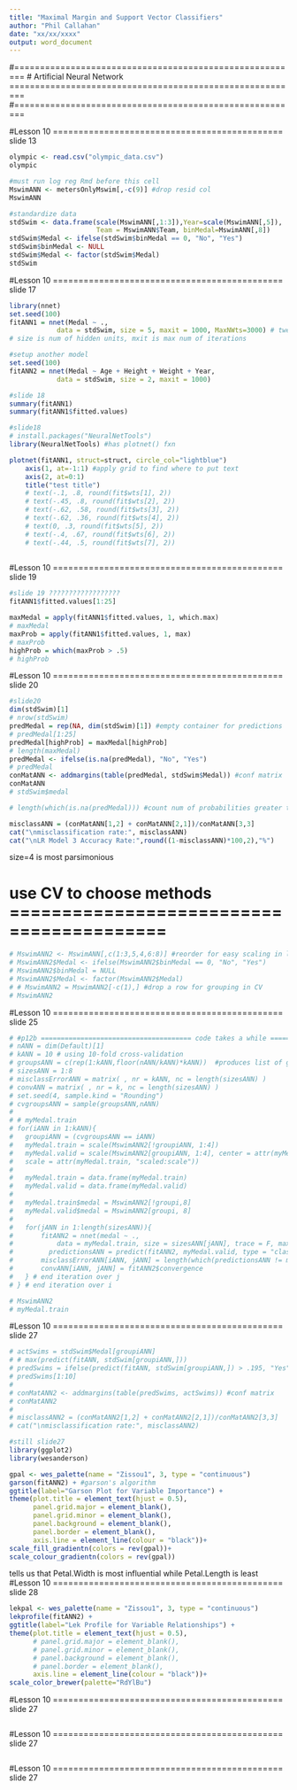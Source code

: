 ---
title: "Maximal Margin and Support Vector Classifiers"
author: "Phil Callahan"
date: "xx/xx/xxxx"
output: word_document
---
#========================================================
# Artificial Neural Network  =========================================================
#========================================================

#Lesson 10 ============================================= slide 13

```{r, warning=FALSE}
olympic <- read.csv("olympic_data.csv")
olympic
```
```{r}
#must run log reg Rmd before this cell
MswimANN <- metersOnlyMswim[,-c(9)] #drop resid col
MswimANN
```
```{r}
#standardize data
stdSwim <- data.frame(scale(MswimANN[,1:3]),Year=scale(MswimANN[,5]),
                      Team = MswimANN$Team, binMedal=MswimANN[,8])
stdSwim$Medal <- ifelse(stdSwim$binMedal == 0, "No", "Yes")
stdSwim$binMedal <- NULL
stdSwim$Medal <- factor(stdSwim$Medal)
stdSwim
```
#Lesson 10 ============================================= slide 17

```{r, warning=FALSE}
library(nnet)
set.seed(100)
fitANN1 = nnet(Medal ~ ., 
            data = stdSwim, size = 5, maxit = 1000, MaxNWts=3000) # tweak size to find better fit ========================== 4 is best
# size is num of hidden units, mxit is max num of iterations
```

```{r}
#setup another model
set.seed(100)
fitANN2 = nnet(Medal ~ Age + Height + Weight + Year, 
            data = stdSwim, size = 2, maxit = 1000)
```

```{r, warning=FALSE}
#slide 18
summary(fitANN1)
summary(fitANN1$fitted.values)
```

```{r, warning=FALSE}
#slide18
# install.packages("NeuralNetTools")
library(NeuralNetTools) #has plotnet() fxn
```

```{r, warning=FALSE}
plotnet(fitANN1, struct=struct, circle_col="lightblue")
    axis(1, at=-1:1) #apply grid to find where to put text
    axis(2, at=0:1)
    title("test title")
    # text(-.1, .8, round(fit$wts[1], 2))
    # text(-.45, .8, round(fit$wts[2], 2))
    # text(-.62, .58, round(fit$wts[3], 2))
    # text(-.62, .36, round(fit$wts[4], 2))
    # text(0, .3, round(fit$wts[5], 2))
    # text(-.4, .67, round(fit$wts[6], 2))
    # text(-.44, .5, round(fit$wts[7], 2))
    
```
#Lesson 10 ============================================= slide 19
```{r, warning=FALSE}
#slide 19 ??????????????????
fitANN1$fitted.values[1:25]

maxMedal = apply(fitANN1$fitted.values, 1, which.max)
# maxMedal
maxProb = apply(fitANN1$fitted.values, 1, max)
# maxProb
highProb = which(maxProb > .5)
# highProb
```
#Lesson 10 ============================================= slide 20
```{r, warning=FALSE}
#slide20
dim(stdSwim)[1]
# nrow(stdSwim)
predMedal = rep(NA, dim(stdSwim)[1]) #empty container for predictions
# predMedal[1:25]
predMedal[highProb] = maxMedal[highProb]
# length(maxMedal)
predMedal <- ifelse(is.na(predMedal), "No", "Yes")
# predMedal
conMatANN <- addmargins(table(predMedal, stdSwim$Medal)) #conf matrix
conMatANN
# stdSwim$medal

# length(which(is.na(predMedal))) #count num of probabilities greater than 19.5%

misclassANN = (conMatANN[1,2] + conMatANN[2,1])/conMatANN[3,3]
cat("\nmisclassification rate:", misclassANN)
cat("\nLR Model 3 Accuracy Rate:",round((1-misclassANN)*100,2),"%")
```
size=4 is most parsimonious

# use CV to choose methods =========================================
```{r}
# MswimANN2 <- MswimANN[,c(1:3,5,4,6:8)] #reorder for easy scaling in loop
# MswimANN2$Medal <- ifelse(MswimANN2$binMedal == 0, "No", "Yes")
# MswimANN2$binMedal = NULL
# MswimANN2$Medal <- factor(MswimANN2$Medal)
# # MswimANN2 = MswimANN2[-c(1),] #drop a row for grouping in CV
# MswimANN2
```


#Lesson 10 ============================================= slide 25
```{r, warning=FALSE}
# #p12b ====================================== code takes a while =====================
# nANN = dim(Default)[1]
# kANN = 10 # using 10-fold cross-validation
# groupsANN = c(rep(1:kANN,floor(nANN/kANN)*kANN))  #produces list of group labels
# sizesANN = 1:8
# misclassErrorANN = matrix( , nr = kANN, nc = length(sizesANN) )
# convANN = matrix( , nr = k, nc = length(sizesANN) ) 
# set.seed(4, sample.kind = "Rounding")
# cvgroupsANN = sample(groupsANN,nANN)
# 
# # myMedal.train
# for(iANN in 1:kANN){
#   groupiANN = (cvgroupsANN == iANN)
#   myMedal.train = scale(MswimANN2[!groupiANN, 1:4])
#   myMedal.valid = scale(MswimANN2[groupiANN, 1:4], center = attr(myMedal.train, "scaled:center"), 
#   scale = attr(myMedal.train, "scaled:scale"))
#   
#   myMedal.train = data.frame(myMedal.train)
#   myMedal.valid = data.frame(myMedal.valid)
#   
#   myMedal.train$medal = MswimANN2[!groupi,8]
#   myMedal.valid$medal = MswimANN2[groupi, 8]
# 
#   for(jANN in 1:length(sizesANN)){
# 		fitANN2 = nnet(medal ~ ., 
# 			data = myMedal.train, size = sizesANN[jANN], trace = F, maxit=1000) #only diff is here - added maxit param
# 		  predictionsANN = predict(fitANN2, myMedal.valid, type = "class")
#       misclassErrorANN[iANN, jANN] = length(which(predictionsANN != myMedal.valid[ , 1])) / length(predictionsANN)
#       convANN[iANN, jANN] = fitANN2$convergence
# 	} # end iteration over j
# } # end iteration over i
```
```{r}
# MswimANN2
# myMedal.train
```


#Lesson 10 ============================================= slide 27
```{r, warning=FALSE}
# actSwims = stdSwim$Medal[groupiANN]
# # max(predict(fitANN, stdSwim[groupiANN,]))
# predSwims = ifelse(predict(fitANN, stdSwim[groupiANN,]) > .195, "Yes", "No")
# predSwims[1:10]
# 
# conMatANN2 <- addmargins(table(predSwims, actSwims)) #conf matrix
# conMatANN2
# 
# misclassANN2 = (conMatANN2[1,2] + conMatANN2[2,1])/conMatANN2[3,3]
# cat("\nmisclassification rate:", misclassANN2)
```

```{r}
#still slide27
library(ggplot2)
library(wesanderson)
```

```{r, warning=FALSE, fig.height=5.5, fig.width=6}
gpal <- wes_palette(name = "Zissou1", 3, type = "continuous")
garson(fitANN2) + #garson's algorithm
ggtitle(label="Garson Plot for Variable Importance") +
theme(plot.title = element_text(hjust = 0.5), 
      panel.grid.major = element_blank(), 
      panel.grid.minor = element_blank(),
      panel.background = element_blank(),
      panel.border = element_blank(),
      axis.line = element_line(colour = "black"))+
scale_fill_gradientn(colors = rev(gpal))+
scale_colour_gradientn(colors = rev(gpal))


```
tells us that Petal.Width is most influential while Petal.Length is least
#Lesson 10 ============================================= slide 28
```{r, warning=FALSE, fig.height=5.5, fig.width=6}
lekpal <- wes_palette(name = "Zissou1", 3, type = "continuous")
lekprofile(fitANN2) +
ggtitle(label="Lek Profile for Variable Relationships") +
theme(plot.title = element_text(hjust = 0.5),
      # panel.grid.major = element_blank(), 
      # panel.grid.minor = element_blank(),
      # panel.background = element_blank(),
      # panel.border = element_blank(),
      axis.line = element_line(colour = "black"))+
scale_color_brewer(palette="RdYlBu")

```



#Lesson 10 ============================================= slide 27
```{r, warning=FALSE}

```
#Lesson 10 ============================================= slide 27
```{r, warning=FALSE}

```
#Lesson 10 ============================================= slide 27
```{r, warning=FALSE}

```

```{r, warning=FALSE}

```

```{r, warning=FALSE}

```

```{r, warning=FALSE}

```

```{r, warning=FALSE}

```

```{r, warning=FALSE}

```

```{r, warning=FALSE}

```


